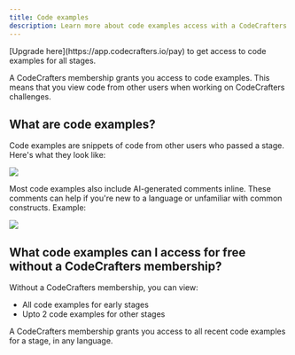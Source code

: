 ```yaml
---
title: Code examples
description: Learn more about code examples access with a CodeCrafters membership
---
```


<Tip>
  [Upgrade here](https://app.codecrafters.io/pay) to get access to code examples for all stages.
</Tip>

A CodeCrafters membership grants you access to code examples. This means that you view code from other users when working on CodeCrafters challenges.

## What are code examples?

Code examples are snippets of code from other users who passed a stage. Here's what they look like:

<Frame>
  <img className="w-full" src="/img/membership/code-examples.png" />
</Frame>

Most code examples also include AI-generated comments inline. These comments can help if you're new to a language or unfamiliar with common constructs. Example:

<Frame>
  <img className="w-full" src="/img/membership/code-example-comments.png" />
</Frame>

## What code examples can I access for free without a CodeCrafters membership?

Without a CodeCrafters membership, you can view:

- All code examples for early stages
- Upto 2 code examples for other stages

A CodeCrafters membership grants you access to all recent code examples for a stage, in any language.

